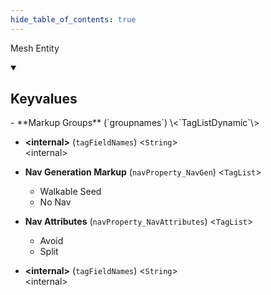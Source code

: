 ```yaml
---
hide_table_of_contents: true
---
```


<!---
!!!!!!
THIS PAGE IS AUTOGENERATED FROM GAME FGD DEFINITIONS!
DO NOT EDIT MANUALLY!
!!!!!!

In order to make edits, you can make an annotation file in /fgd_dump_overrides
-->


Mesh Entity



<details open>
<summary><h2>Keyvalues</h2></summary>
- **Markup Groups** (`groupnames`) \<`TagListDynamic`\>

- **&lt;internal&gt;** (`tagFieldNames`) \<`String`\>\
&lt;internal&gt;

- **Nav Generation Markup** (`navProperty_NavGen`) \<`TagList`\>
  - Walkable Seed 
  - No Nav 


- **Nav Attributes** (`navProperty_NavAttributes`) \<`TagList`\>
  - Avoid 
  - Split 


- **&lt;internal&gt;** (`tagFieldNames`) \<`String`\>\
&lt;internal&gt;


 </details>

